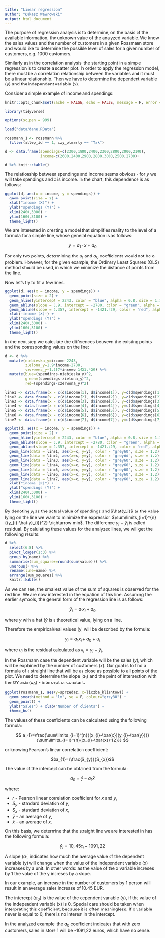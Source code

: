 ```yaml
---
title: "Linear regression"
author: "Łukasz Wawrowski"
output: html_document
---
```


The purpose of regression analysis is to determine, on the basis of the available information, the unknown value of the analyzed variable. We know the sales values and the number of customers in a given Rossmann store and would like to determine the possible level of sales for a given number of customers, e.g. 1000 customers. 

Similarly as in the correlation analysis, the starting point in a simple regression is to create a scatter plot. In order to apply the regression model, there must be a correlation relationship between the variables and it must be a linear relationship. Then we have to determine the dependent variable ($y$) and the independent variable ($x$).

Consider a simple example of income and spendings:

```r
knitr::opts_chunk$set(cache = FALSE, echo = FALSE, message = F, error = F)
```


```r
library(tidyverse)

options(scipen = 999)

load("data/dane.RData")

rossmann_1 <- rossmann %>% 
  filter(sklep_id == 1, czy_otwarty == "Tak")

d <- data.frame(spendings=c(2300,1800,2400,2300,2800,2000,2100),
                income=c(2600,2400,2900,2800,3000,2500,2700))

d %>% knitr::kable()
```

The relationship between spendings and income seems obvious - for $y$ we will take spendings and $x$ is income. In the chart, this dependence is as follows:

```r
ggplot(d, aes(x = income, y = spendings)) + 
  geom_point(size = 2) +
  xlab("income (X)") + 
  ylab("spendings (Y)") +
  xlim(2400,3000) +
  ylim(1600,3100) +
  theme_light()
```

We are interested in creating a model that simplifies reality to the level of a formula for a simple line, whose general equation is as follows:

$$y=a_1\cdot x+a_0$$

For only two points, determining the $a_1$ and $a_0$ coefficients would not be a problem. However, for the given example, the Ordinary Least Squares (OLS) method should be used, in which we minimize the distance of points from the line. 

Now let's try to fit a few lines.

```r
ggplot(d, aes(x = income, y = spendings)) + 
  geom_point(size = 2) +
  geom_hline(yintercept = 2243, color = "blue", alpha = 0.8, size = 1.1) +
  geom_abline(slope = 1.9, intercept = -2780, color = "green", alpha = 0.8, size = 1.1) +
  geom_abline(slope = 1.357, intercept = -1421.429, color = "red", alpha = 0.8, size = 1.1) +
  xlab("income (X)") + 
  ylab("spendings (Y)") +
  xlim(2400,3000) +
  ylim(1600,3100) +
  theme_light()
```

In the next step we calculate the differences between the existing points and the corresponding values on the line: 

```r
d <- d %>% 
  mutate(niebieska_y=income-2243,
         zielona_y=1.9*income-2780,
         czerwona_y=1.357*income-1421.429) %>% 
  mutate(blue=(spendings-niebieska_y)^2,
         green=(spendings-zielona_y)^2,
         red=(spendings-czerwona_y)^2)

line1 <- data.frame(x = c(d$income[1], d$income[1]), y=c(d$spendings[1], d$czerwona_y[1]))
line2 <- data.frame(x = c(d$income[2], d$income[2]), y=c(d$spendings[2], d$czerwona_y[2]))
line3 <- data.frame(x = c(d$income[3], d$income[3]), y=c(d$spendings[3], d$czerwona_y[3]))
line4 <- data.frame(x = c(d$income[4], d$income[4]), y=c(d$spendings[4], d$czerwona_y[4]))
line5 <- data.frame(x = c(d$income[5], d$income[5]), y=c(d$spendings[5], d$czerwona_y[5]))
line6 <- data.frame(x = c(d$income[6], d$income[6]), y=c(d$spendings[6], d$czerwona_y[6]))
line7 <- data.frame(x = c(d$income[7], d$income[7]), y=c(d$spendings[7], d$czerwona_y[7]))

ggplot(d, aes(x = income, y = spendings)) + 
  geom_point(size = 2) +
  geom_hline(yintercept = 2243, color = "blue", alpha = 0.8, size = 1.1) +
  geom_abline(slope = 1.9, intercept = -2780, color = "green", alpha = 0.8, size = 1.1) +
  geom_abline(slope = 1.357, intercept = -1421.429, color = "red", alpha = 0.8, size = 1.1) +
  geom_line(data = line1, aes(x=x, y=y), color = "grey60", size = 1.2) +
  geom_line(data = line2, aes(x=x, y=y), color = "grey60", size = 1.2) +
  geom_line(data = line3, aes(x=x, y=y), color = "grey60", size = 1.2) +
  geom_line(data = line4, aes(x=x, y=y), color = "grey60", size = 1.2) +
  geom_line(data = line5, aes(x=x, y=y), color = "grey60", size = 1.2) +
  geom_line(data = line6, aes(x=x, y=y), color = "grey60", size = 1.2) +
  geom_line(data = line7, aes(x=x, y=y), color = "grey60", size = 1.2) +
  xlab("income (X)") + 
  ylab("spendings (Y)") +
  xlim(2400,3000) +
  ylim(1600,3100) +
  theme_light()
```

By denoting $y_i$ as the actual value of spendings and $\hat{y_i}$ as the value lying on the line we want to minimize the expression $\sum\limits_{i=1}^{n}{(y_{i}-\hat{y}_{i})^2} \rightarrow min$. The difference $y_{i}-\hat{y}_{i}$ is called residual. By calulating these values for the analyzed lines, we will get the following results:

```r
d %>% 
  select(6:8) %>% 
  pivot_longer(1:3) %>% 
  group_by(name) %>% 
  summarise(sum_squares=round(sum(value))) %>% 
  ungroup() %>% 
  rename(line=name) %>% 
  arrange(sum_squares) %>% 
  knitr::kable()
```

As we can see, the smallest value of the sum of squares is observed for the red line. We are now interested in the equation of this line. Assuming the earlier symbols, the general form of the regression line is as follows:

$$\hat{y}_{i}=a_{1}x_{i}+a_{0}$$

where $y$ with a hat ($\hat{y}$ is a theoretical value, lying on a line. 

Therefore the empirical/real values (y) will be described by the formula:

$$y_{i}=a_{1}x_{i}+a_{0}+u_{i}$$

where $u_i$ is the residual calculated as $u_{i}=y_{i}-\hat{y}_{i}$. 

In the Rossmann case the dependent variable will be the sales ($y$), which will be explained by the number of customers ($x$). Our goal is to find a formula of a straight line that will be as close as possible to all points of the plot. We need to determine the slope ($a_1$) and the point of intersection with the OY axis ($a_0$) - intercept or constant.

```r

ggplot(rossmann_1, aes(y=sprzedaz, x=liczba_klientow)) + 
  geom_smooth(method = "lm", se = F, colour="grey80") + 
  geom_point() +
  ylab("Sales") + xlab("Number of clients") +
  theme_bw()

```

The values of these coefficients can be calculated using the following formula:

$$
a_{1}=\frac{\sum\limits_{i=1}^{n}{(x_{i}-\bar{x})(y_{i}-\bar{y})}}{\sum\limits_{i=1}^{n}{(x_{i}-\bar{x})^{2}}}
$$

or knowing Pearson's linear correlation coefficient:

$$a_{1}=r\frac{S_{y}}{S_{x}}$$

The value of the intercept can be obtained from the formula:

$$a_{0}=\bar{y}-a_{1}\bar{x}$$

where:

- $r$ - Pearson linear correlation coefficient for $x$ and $y$,
- $S_y$ - standard deviation of $y$,
- $S_x$ - standard deviation of  $x$,
- $\bar{y}$ - an average of $y$,
- $\bar{x}$ - an average of $x$.

On this basis, we determine that the straight line we are interested in has the following formula:

$$\hat{y}_i=10,45x_i-1091,22$$

A slope ($a_1$) indicates how much the average value of the dependent variable (y) will change when the value of the independent variable (x) increases by a unit. In other words: as the value of the x variable increses by 1 the value of the y increses by a slope. 

In our example, an increase in the number of customers by 1 person will result in an average sales increase of 10.45 EUR. 

The intercept ($a_0$) is the value of the dependent variable (y), if the value of the independent variable (x) is 0. Special care should be taken when interpreting this coefficient, because it is often meaningless. If x variable never is equal to 0, there is no interest in the intercept.

In the analyzed example, the $a_0$ coefficient indicates that with zero customers, sales in store 1 will be -1091,22 euros, which have no sense.
